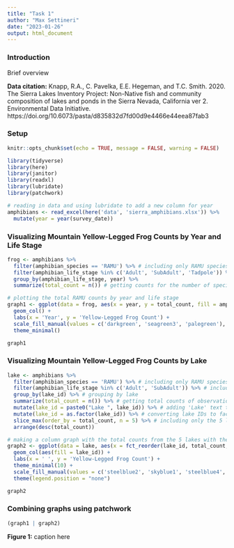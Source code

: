 ```yaml
---
title: "Task 1"
author: "Max Settineri"
date: "2023-01-26"
output: html_document
---
```

### Introduction
Brief overview

**Data citation:** Knapp, R.A., C. Pavelka, E.E. Hegeman, and T.C. Smith. 2020. The Sierra Lakes Inventory Project: Non-Native fish and community composition of lakes and ponds in the Sierra Nevada, California ver 2. Environmental Data Initiative. https://doi.org/10.6073/pasta/d835832d7fd00d9e4466e44eea87fab3

### Setup 
```r
knitr::opts_chunk$set(echo = TRUE, message = FALSE, warning = FALSE)

library(tidyverse)
library(here)
library(janitor)
library(readxl)
library(lubridate)
library(patchwork)

```

```r
# reading in data and using lubridate to add a new column for year
amphibians <- read_excel(here('data', 'sierra_amphibians.xlsx')) %>% 
  mutate(year = year(survey_date))
```

### Visualizing Mountain Yellow-Legged Frog Counts by Year and Life Stage

```r
frog <- amphibians %>% 
  filter(amphibian_species == 'RAMU') %>% # including only RAMU species
  filter(amphibian_life_stage %in% c('Adult', 'SubAdult', 'Tadpole')) %>% # excluding the life stage EggMass
  group_by(amphibian_life_stage, year) %>% 
  summarize(total_count = n()) # getting counts for the number of species in each life stage by year

```

```r
# plotting the total RAMU counts by year and life stage
graph1 <- ggplot(data = frog, aes(x = year, y = total_count, fill = amphibian_life_stage)) +
  geom_col() +
  labs(x = 'Year', y = 'Yellow-Legged Frog Count') +
  scale_fill_manual(values = c('darkgreen', 'seagreen3', 'palegreen'), name = "Amphibian Life Stage") +
  theme_minimal()

graph1
```

### Visualizing Mountain Yellow-Legged Frog Counts by Lake

```r
lake <- amphibians %>% 
  filter(amphibian_species == 'RAMU') %>% # including only RAMU species
  filter(amphibian_life_stage %in% c('Adult', 'SubAdult')) %>% # including only adults/subadult
  group_by(lake_id) %>% # grouping by lake
  summarize(total_count = n()) %>% # getting total counts of observations at each lake
  mutate(lake_id = paste0("Lake ", lake_id)) %>% # adding 'Lake' text to lake_id's
  mutate(lake_id = as.factor(lake_id)) %>% # converting lake IDs to factor data
  slice_max(order_by = total_count, n = 5) %>% # including only the 5 lakes with the most observations
  arrange(desc(total_count))
```

```r
# making a column graph with the total counts from the 5 lakes with the most observations
graph2 <- ggplot(data = lake, aes(x = fct_reorder(lake_id, total_count, .desc = TRUE), y = total_count)) +
  geom_col(aes(fill = lake_id)) +
  labs(x = ' ', y = 'Yellow-Legged Frog Count') +
  theme_minimal(10) +
  scale_fill_manual(values = c('steelblue2', 'skyblue1', 'steelblue4', 'slategray1', 'steelblue3')) +
  theme(legend.position = "none")

graph2
```

### Combining graphs using patchwork

```r
(graph1 | graph2)
```

**Figure 1:** caption here
